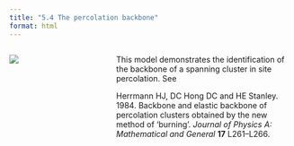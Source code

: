 ```yaml
---
title: "5.4 The percolation backbone"
format: html
---
```


:::: {.columns}
::: {.column width=35%}
[![](5.4-percolationBackBone.png){style="padding-right:10px;"}](5.4-percolation-backbone.nlogox)
:::

::: {.column width=65%}
This model demonstrates the identification of the backbone of a spanning cluster in site percolation. See

Herrmann HJ, DC Hong DC and HE Stanley. 1984. Backbone and elastic backbone of percolation clusters obtained by the new method of ‘burning’. _Journal of Physics A: Mathematical and General_ **17** L261–L266.
:::
::::
